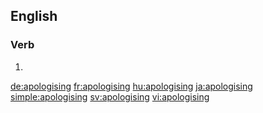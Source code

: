 ==English==

===Verb===
{{head|en}}

# {{present participle of|apologise}}

[[de:apologising]]
[[fr:apologising]]
[[hu:apologising]]
[[ja:apologising]]
[[simple:apologising]]
[[sv:apologising]]
[[vi:apologising]]